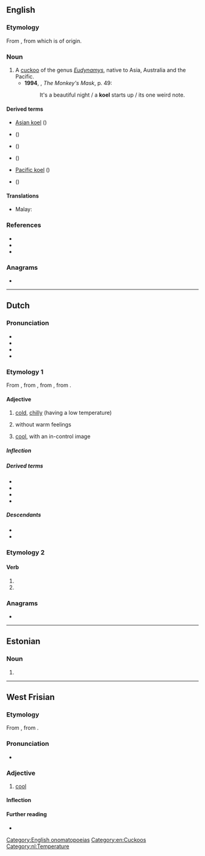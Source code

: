 {{also|köl|-köl}}
==English==
{{wikipedia}}

===Etymology===
From {{bor|en|hi|कोयल}}, from {{der|en|sa|कोकिल}} which is of {{onom|en|nocap=1}} origin.

===Noun===
{{en-noun}}

# A [[cuckoo]] of the genus ''[[Eudynamys]]'', native to Asia, Australia and the Pacific.
#*'''1994''', {{w|Dorothy Porter}}, ''The Monkey's Mask'', p. 49:
#*:It's a beautiful night / a '''koel''' starts up / its one weird note.

====Derived terms====
* [[Asian koel]] (''{{l|mul|Eudynamys scolopaceus}}'')
* {{vern|Australian koel}} ({{taxlink|Eudynamys (orientalis) cyanocephalus|subspecies|ver=190306}})
* {{vern|black-billed koel}} (''{{l|mul|Eudynamys melanorhynchus}}'')
* {{vern|eastern koel}} (''{{l|mul|Eudynamys orientalis}}'')
* [[Pacific koel]] (''{{l|mul|Eudynamys orientalis}}'')
* {{vern|western koel}} (''{{l|mul|Eudynamys scolopaceus}}'')

====Translations====
{{trans-top}}
* Malay: {{t-needed|ms}}
{{trans-mid}}
{{trans-bottom}}

===References===
*{{R:Lexico}}
*{{R:TheFreeDictionary}}
*{{R:Merriam Webster Online}}

===Anagrams===
* {{anagrams|en|a=eklo|Elko|Kole|loke}}

[[Category:English onomatopoeias]]
[[Category:en:Cuckoos]]

----

==Dutch==

===Pronunciation===
* {{IPA|nl|/kul/}}
* {{rhymes|nl|ul|s=1}}
* {{audio|nl|Nl-koel.ogg|Audio}}
* {{homophones|nl|cool}}

===Etymology 1===
{{root|nl|ine-pro|*gel-}}
From {{inh|nl|dum|coel}}, from {{inh|nl|odt|*kuol}}, from {{inh|nl|gmw-pro|*kōl(ī)}}, from {{inh|nl|gem-pro|*kōlaz}}.

====Adjective====
{{nl-adj}}

# {{lb|nl|literally}} [[cold]], [[chilly]] (having a low temperature)
# {{lb|nl|figuratively}} without warm feelings
# {{lb|nl|figuratively}} [[cool]], with an in-control image

=====Inflection=====
{{nl-decl-adj}}

=====Derived terms=====
* {{l|nl|koelen}}
* {{l|nl|koelte}}
* {{l|nl|koeltjes}}
* {{l|nl|koele kikker}}

=====Descendants=====
* {{desc|brc|kulu}}
* {{desc|dcr|koel}}

===Etymology 2===
{{nonlemma}}

====Verb====
{{head|nl|verb form}}

# {{nl-verb form of|p=1|n=sg|t=pres|m=ind|koelen}}
# {{nl-verb form of|m=imp|koelen}}

===Anagrams===
* {{l|nl|loke}}

[[Category:nl:Temperature]]

----

==Estonian==

===Noun===
{{head|et|noun form}}

# {{noun form of|et|kude||ade|s}}

----

==West Frisian==

===Etymology===
From {{inh|fy|ofs|*kōl}}, from {{inh|fy|gmw-pro|*kōl(ī)}}.

===Pronunciation===
* {{IPA|fy|/kuə̯l/}}

===Adjective===
{{head|fy|adjective}}

# [[cool]]

====Inflection====
{{fy-infl-adj}}

====Further reading====
* {{R:WFT|52169}}